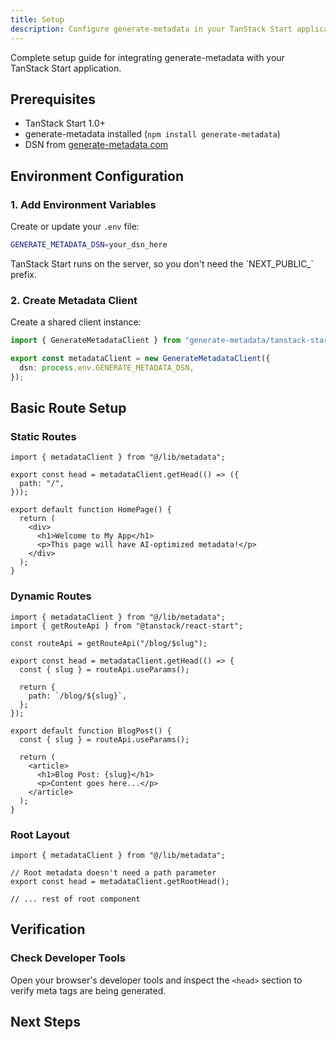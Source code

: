 ```yaml
---
title: Setup
description: Configure generate-metadata in your TanStack Start application
---
```


Complete setup guide for integrating generate-metadata with your TanStack Start application.

## Prerequisites

- TanStack Start 1.0+
- generate-metadata installed (`npm install generate-metadata`)
- DSN from [generate-metadata.com](https://generate-metadata.com)

## Environment Configuration

### 1. Add Environment Variables

Create or update your `.env` file:

```bash title=".env"
GENERATE_METADATA_DSN=your_dsn_here
```

<Callout type="info">
  TanStack Start runs on the server, so you don't need the `NEXT_PUBLIC_`
  prefix.
</Callout>

### 2. Create Metadata Client

Create a shared client instance:

```ts title="lib/metadata.ts"
import { GenerateMetadataClient } from "generate-metadata/tanstack-start";

export const metadataClient = new GenerateMetadataClient({
  dsn: process.env.GENERATE_METADATA_DSN,
});
```

## Basic Route Setup

### Static Routes

```tsx title="routes/index.tsx"
import { metadataClient } from "@/lib/metadata";

export const head = metadataClient.getHead(() => ({
  path: "/",
}));

export default function HomePage() {
  return (
    <div>
      <h1>Welcome to My App</h1>
      <p>This page will have AI-optimized metadata!</p>
    </div>
  );
}
```

### Dynamic Routes

```tsx title="routes/blog.$slug.tsx"
import { metadataClient } from "@/lib/metadata";
import { getRouteApi } from "@tanstack/react-start";

const routeApi = getRouteApi("/blog/$slug");

export const head = metadataClient.getHead(() => {
  const { slug } = routeApi.useParams();

  return {
    path: `/blog/${slug}`,
  };
});

export default function BlogPost() {
  const { slug } = routeApi.useParams();

  return (
    <article>
      <h1>Blog Post: {slug}</h1>
      <p>Content goes here...</p>
    </article>
  );
}
```

### Root Layout

```tsx title="routes/__root.tsx"
import { metadataClient } from "@/lib/metadata";

// Root metadata doesn't need a path parameter
export const head = metadataClient.getRootHead();

// ... rest of root component
```

## Verification

### Check Developer Tools

Open your browser's developer tools and inspect the `<head>` section to verify meta tags are being generated.

## Next Steps

<Cards>
  <Card
    title="Quick Start Guide"
    href="/quickstart/tanstack-start"
    description="Build a complete example with real metadata"
  />
  <Card
    title="TanStack Start Functions"
    href="/tanstack-start/functions"
    description="Learn about all available functions and options"
  />
</Cards>
